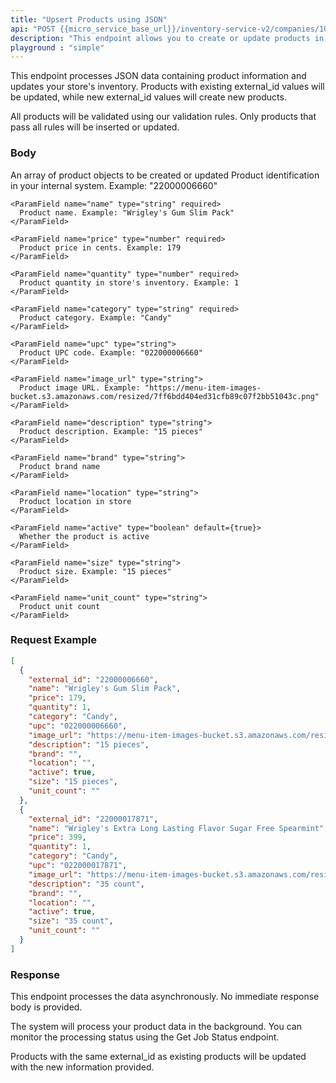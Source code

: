 ---
title: "Upsert Products using JSON"
api: "POST {{micro_service_base_url}}/inventory-service-v2/companies/1000019/products/bulk"
description: "This endpoint allows you to create or update products in bulk using a JSON array. Send an array of product objects to add new products or update existing ones in your inventory."
playground : "simple"
---

This endpoint processes JSON data containing product information and updates your store's inventory. Products with existing external_id values will be updated, while new external_id values will create new products.

<Note>
All products will be validated using our validation rules. Only products that pass all rules will be inserted or updated.
</Note>

### Body

<ParamField body="products" type="array" required>
  An array of product objects to be created or updated

  <Expandable title="Product Object Structure">
    <ParamField name="external_id" type="string" required>
      Product identification in your internal system. Example: "22000006660"
    </ParamField>

    <ParamField name="name" type="string" required>
      Product name. Example: "Wrigley's Gum Slim Pack"
    </ParamField>

    <ParamField name="price" type="number" required>
      Product price in cents. Example: 179
    </ParamField>

    <ParamField name="quantity" type="number" required>
      Product quantity in store's inventory. Example: 1
    </ParamField>

    <ParamField name="category" type="string" required>
      Product category. Example: "Candy"
    </ParamField>

    <ParamField name="upc" type="string">
      Product UPC code. Example: "022000006660"
    </ParamField>

    <ParamField name="image_url" type="string">
      Product image URL. Example: "https://menu-item-images-bucket.s3.amazonaws.com/resized/7ff6bdd404ed31cfb89c07f2bb51043c.png"
    </ParamField>

    <ParamField name="description" type="string">
      Product description. Example: "15 pieces"
    </ParamField>

    <ParamField name="brand" type="string">
      Product brand name
    </ParamField>

    <ParamField name="location" type="string">
      Product location in store
    </ParamField>

    <ParamField name="active" type="boolean" default={true}>
      Whether the product is active
    </ParamField>

    <ParamField name="size" type="string">
      Product size. Example: "15 pieces"
    </ParamField>

    <ParamField name="unit_count" type="string">
      Product unit count
    </ParamField>
  </Expandable>
</ParamField>

### Request Example

```json
[
  {
    "external_id": "22000006660",
    "name": "Wrigley's Gum Slim Pack",
    "price": 179,
    "quantity": 1,
    "category": "Candy",
    "upc": "022000006660",
    "image_url": "https://menu-item-images-bucket.s3.amazonaws.com/resized/7ff6bdd404ed31cfb89c07f2bb51043c.png",
    "description": "15 pieces",
    "brand": "",
    "location": "",
    "active": true,
    "size": "15 pieces",
    "unit_count": ""
  },
  {
    "external_id": "22000017871",
    "name": "Wrigley's Extra Long Lasting Flavor Sugar Free Spearmint",
    "price": 399,
    "quantity": 1,
    "category": "Candy",
    "upc": "022000017871",
    "image_url": "https://menu-item-images-bucket.s3.amazonaws.com/resized/4ff745159f0d5e535d408b707acb7fa9.png",
    "description": "35 count",
    "brand": "",
    "location": "",
    "active": true,
    "size": "35 count",
    "unit_count": ""
  }
]
```

### Response

<Note>
This endpoint processes the data asynchronously. No immediate response body is provided.
</Note>

The system will process your product data in the background. You can monitor the processing status using the Get Job Status endpoint.

<Tip>
Products with the same external_id as existing products will be updated with the new information provided.
</Tip>
